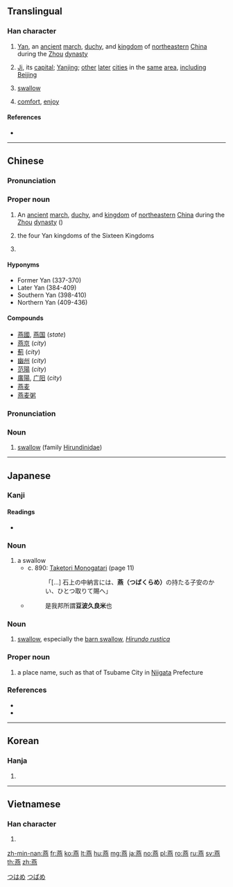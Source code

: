 {{also|鷰}}
==Translingual==

===Han character===
{{Han char|rn=86|rad=火|as=12|sn=16|four=44331|canj=TLPF}}

# {{context|historical|lang=cmn}} [[Yan]], an [[ancient]] [[march]], [[duchy]], and [[kingdom]] of [[northeastern]] [[China]] during the [[Zhou]] [[dynasty]]
# {{context|historical|lang=cmn}} [[Ji]], its [[capital]]; [[Yanjing]]; [[other]] [[later]] [[cities]] in the [[same]] [[area]], [[including]] [[Beijing]]
# {{context|bird|lang=mul}} [[swallow]]
# [[comfort]], [[enjoy]]

====References====
* {{Han ref|kx=0683.160|dkj=19429|dj=1095.130|hdz=32239.060|uh=71D5|ud=29141|bh=BF50|bd=48976}}

----

==Chinese==
{{zh-forms}}

===Pronunciation===
{{zh-pron
|m=yān
|c=jin1
|mn=iàn
|cat=pn
}}

===Proper noun===
{{zh-proper noun}}

# {{context|historical|lang=zh}} An [[ancient]] [[march]], [[duchy]], and [[kingdom]] of [[northeastern]] [[China]] during the [[Zhou]] [[dynasty]] ({{zh-l|周代}})
# {{context|historical|lang=zh}} the four Yan kingdoms of the Sixteen Kingdoms {{zh-l|十六國}}
# {{surname|lang=zh}}

====Hyponyms====
{{rel-top|the four Yan kingdoms of the Sixteen Kingdoms}}
* Former Yan {{zh-l|前燕}} (337-370)
* Later Yan {{zh-l|後燕}} (384-409)
* Southern Yan {{zh-l|南燕}} (398-410)
* Northern Yan {{zh-l|北燕}} (409-436)
{{rel-bottom}}

====Compounds====
{{der-top}}
* [[燕國]], [[燕国]] (''state'')
* [[燕京]] (''city'')
* [[薊]] (''city'')
* [[幽州]] (''city'')
* [[范陽]] (''city'')
* [[廣陽]], [[广阳]] (''city'')
* [[燕麦]]
* [[燕麦粥]]
{{der-bottom}}

===Pronunciation===
{{zh-pron
|m=yàn
|c=jin3
|mn=iàn
|cat=n
}}

===Noun===
{{zh-noun}}

# [[swallow]] (family [[Hirundinidae]])

----

==Japanese==

===Kanji===
{{ja-kanji|grade=|rs=火12}}

====Readings====
* {{ja-readings|on=[[えん]] (en)|kun=[[つばめ]] (tsubame)}}

===Noun===
{{ja-noun|つばくらめ}}

# a swallow
#* c. 890: [[w:Taketori Monogatari|Taketori Monogatari]] (page 11)
#*: 「[...] 石上の中納言には、'''燕（つばくらめ）'''の持たる子安のかい、ひとつ取りて賜へ」
#* {{RQ:Wamyō Ruijushō|7|29}}
#*: 是我邦所謂'''豆波久良米'''也

===Noun===
{{ja-noun|つばめ|kata=ツバメ}}

# [[swallow]], especially the [[barn swallow]], ''[[Hirundo rustica]]''

{{wikispecies|Hirundo rustica}}

===Proper noun===
{{ja-pos|つばめ|proper}}

# a place name, such as that of Tsubame City in [[Niigata]] Prefecture

===References===
* {{reference-book
|last=Horiuchi
|first=Hideaki
|coauthors=Ken Akiyama
|title=[[w:Taketori Monogatari|Taketori Monogatari]] , [[w:Ise Monogatari|Ise Monogatari]]
|publisher=[[w:Iwanami Shoten Publishing|Iwanami Shoten]]
|date=1997
|location=Tōkyō
|id=ISBN 4-00-240017-4
}}
* {{R:Wamyō Ruijushō}}

[[Category:ja:Birds|つはめ]]
[[Category:ja:Cities|つばめ]]

----

==Korean==

===Hanja===
{{ko-hanja|hangeul=연|eumhun=|rv=yeon|mr=yŏn|y=yen}}

# {{defn|lang=ko|sort=火12}}

----

==Vietnamese==

===Han character===
{{vi-hantu|[[yến]], [[én]], [[yên]], [[nhạn]], [[hiên]]|rs=火12}}

# {{defn|lang=vi|sort=火12}}

[[zh-min-nan:燕]]
[[fr:燕]]
[[ko:燕]]
[[lt:燕]]
[[hu:燕]]
[[mg:燕]]
[[ja:燕]]
[[no:燕]]
[[pl:燕]]
[[ro:燕]]
[[ru:燕]]
[[sv:燕]]
[[th:燕]]
[[zh:燕]]